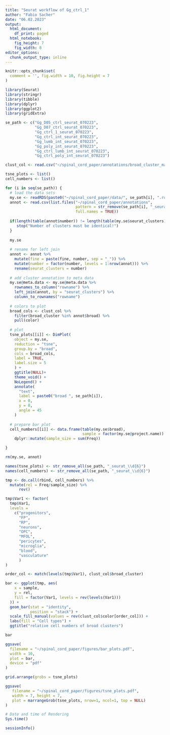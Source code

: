 ```yaml
---
title: "Seurat workflow of Gg_ctrl_1"
author: "Fabio Sacher"
date: "06.02.2023"
output:
  html_document:
    df_print: paged
  html_notebook:
    fig_height: 7
    fig_width: 8
editor_options:
  chunk_output_type: inline
---
```


```r
knitr::opts_chunk$set(
  comment = '', fig.width = 10, fig.height = 7
)
```

```r
library(Seurat)
library(stringr)
library(tibble)
library(dplyr)
library(ggplot2)
library(gridExtra)
```

```r
se_path <- c("Gg_D05_ctrl_seurat_070223",
             "Gg_D07_ctrl_seurat_070223",
             "Gg_ctrl_1_seurat_070223",
             "Gg_ctrl_int_seurat_070223",
             "Gg_lumb_int_seurat_070223",
             "Gg_poly_int_seurat_070223",
             "Gg_ctrl_lumb_int_seurat_070223",
             "Gg_ctrl_poly_int_seurat_070223")
```

```r
clust_col <- read.csv("~/spinal_cord_paper/annotations/broad_cluster_marker_colors.csv")

```


```r
tsne_plots <- list()
cell_numbers <- list()

for (i in seq(se_path)) {
  # load the data sets
  my.se <- readRDS(paste0("~/spinal_cord_paper/data/", se_path[i], ".rds"))
  annot <- read.csv(list.files("~/spinal_cord_paper/annotations",
                               pattern = str_remove(se_path[i], "_seurat_\\d{6}"),
                               full.names = TRUE))
  
  if(length(table(annot$number)) != length(table(my.se$seurat_clusters))) {
     stop("Number of clusters must be identical!")
  }
  
  my.se 
  
  # rename for left join
  annot <- annot %>% 
    mutate(fine = paste(fine, number, sep = "_")) %>% 
    mutate(number = factor(number, levels = 1:nrow(annot))) %>% 
    rename(seurat_clusters = number) 
    
  # add cluster annotation to meta data
  my.se@meta.data <- my.se@meta.data %>% 
    rownames_to_column("rowname") %>% 
    left_join(annot, by = "seurat_clusters") %>% 
    column_to_rownames("rowname")
  
  # colors to plot
  broad_cols <- clust_col %>% 
    filter(broad_cluster %in% annot$broad) %>% 
    pull(color)
  
  # plot
  tsne_plots[[i]] <- DimPlot(
    object = my.se,
    reduction = "tsne",
    group.by = "broad",
    cols = broad_cols,
    label = TRUE,
    label.size = 5
    ) +
    ggtitle(NULL)+
    theme_void() +
    NoLegend() +
    annotate(
      "text",
      label = paste0("broad ", se_path[i]),
      x = 0,
      y = 0,
      angle = 45
    )
  
  # prepare bar plot
  cell_numbers[[i]] <- data.frame(table(my.se$broad),
                                  sample = factor(my.se@project.name)) %>%
    dplyr::mutate(sample_size = sum(Freq))

}

rm(my.se, annot)

names(tsne_plots) <- str_remove_all(se_path, "_seurat_\\d{6}")
names(cell_numbers) <- str_remove_all(se_path, "_seurat_\\d{6}")

tmp <- do.call(rbind, cell_numbers) %>%
  mutate(rel = Freq/sample_size) %>%
      rev()

tmp$Var1 <- factor(
  tmp$Var1,
  levels =
    c("progenitors",
      "FP",
      "RP",
      "neurons",
      "OPC",
      "MFOL",
      "pericytes",
      "microglia",
      "blood",
      "vasculature"
      )
)
```

```r

order_col <- match(levels(tmp$Var1), clust_col$broad_cluster)

bar <- ggplot(tmp, aes(
    x = sample,
    y = rel,
    fill = factor(Var1, levels = rev(levels(Var1)))
  )) +
  geom_bar(stat = "identity",
           position = "stack") +
  scale_fill_manual(values = rev(clust_col$color[order_col])) +
  labs(fill = "Cell types") +
  ggtitle("relative cell numbers of broad clusters")

bar

ggsave(
  filename = "~/spinal_cord_paper/figures/bar_plots.pdf",
  width = 10,
  plot = bar,
  device = "pdf"
)
```

```r

grid.arrange(grobs = tsne_plots)

ggsave(
   filename = "~/spinal_cord_paper/figures/tsne_plots.pdf",
   width = 7, height = 7,
   plot = marrangeGrob(tsne_plots, nrow=1, ncol=1, top = NULL)
)

```


```r
# Date and time of Rendering
Sys.time()

sessionInfo()
```